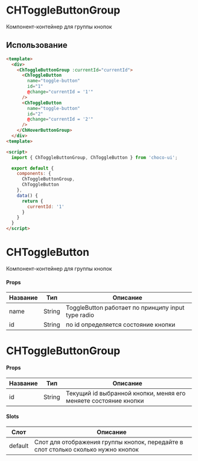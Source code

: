 
<Meta title="ToggleButtonGroup/README" component/>

# CHToggleButtonGroup

Компонент-контейнер для группы кнопок

## Использование
```html
<template>
  <div>
    <ChToggleButtonGroup :currentId="currentId">
      <ChToggleButton 
        name="toggle-button" 
        id="1" 
        @change="currentId = '1'"
      />
      <ChToggleButton 
        name="toggle-button" 
        id="2" 
        @change="currentId = '2'"
      />
    </ChHoverButtonGroup>
  </div>
<template>

<script>
  import { ChToggleButtonGroup, ChToggleButton } from 'choco-ui';

  export default {
    components: {
      ChToggleButtonGroup,
      ChToggleButton
    },
    data() {
      return {
        currentId: '1'
      }
    }
  }
</script>
```

# CHToggleButton

Компонент-контейнер для группы кнопок
#### Props
| Название          | Тип                                                | Описание                                                                       |
|-------------------|----------------------------------------------------|--------------------------------------------------------------------------------|
| name              | String                                             | ToggleButton работает по принципу input type radio                             |
| id                | String                                             | по id определяется состояние кнопки                                            |


# CHToggleButtonGroup
#### Props
| Название          | Тип                                                | Описание                                                                       |
|-------------------|----------------------------------------------------|--------------------------------------------------------------------------------|
| id                | String                                             | Текущий id выбранной кнопки, меняя его меняете состояние кнопки                |
#### Slots
| Слот          | Описание                                                                                                                                                                                                                     |
|---------------|------------------------------------------------------------------------------------------------------------------------------------------------------------------------------------------------------------------------------|
| default       | Слот для отображения группы кнопок, передайте в слот столько сколько нужно кнопок                                                                                                              |